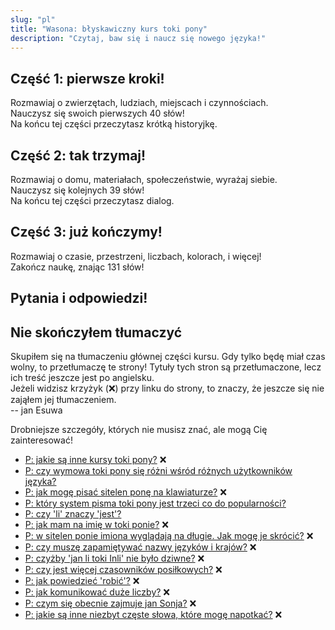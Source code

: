 ```yaml
---
slug: "pl"
title: "Wasona: błyskawiczny kurs toki pony"
description: "Czytaj, baw się i naucz się nowego języka!"
---
```



## Część 1: pierwsze kroki!

Rozmawiaj o zwierzętach, ludziach, miejscach i czynnościach.  
Nauczysz się swoich pierwszych 40 słów!  
Na końcu tej części przeczytasz krótką historyjkę.

<List>
    <Card url="pl/00" />
    <Card url="pl/01" />
    <Card url="pl/02" />
    <Card url="pl/03" />
    <Card url="pl/04" />
    <Card url="pl/05" />
    <Card url="pl/06" />
    <Card url="pl/07" />
    <Card url="pl/08" />
    <Card url="pl/09" />
    <Card url="pl/10" />
</List>

## Część 2: tak trzymaj!

Rozmawiaj o domu, materiałach, społeczeństwie, wyrażaj siebie.  
Nauczysz się kolejnych 39 słów!  
Na końcu tej części przeczytasz dialog.

<List>
    <Card url="pl/11" />
    <Card url="pl/12" />
    <Card url="pl/13" />
    <Card url="pl/14" />
    <Card url="pl/15" />
    <Card url="pl/16" />
    <Card url="pl/17" />
    <Card url="pl/18" />
    <Card url="pl/19" />
</List>

## Część 3: już kończymy!

Rozmawiaj o czasie, przestrzeni, liczbach, kolorach, i więcej!  
Zakończ naukę, znając 131 słów!

<List>
    <Card url="pl/20" />
    <Card url="pl/21" />
    <Card url="pl/22" />
    <Card url="pl/23" />
    <Card url="pl/24" />
    <Card url="pl/25" />
    <Card url="pl/26" />
    <Card url="pl/27" />
    <Card url="pl/28" />
    <Card url="pl/29" />
</List>

## Pytania i odpowiedzi!

<UnderConstruction>

## Nie skończyłem tłumaczyć

Skupiłem się na tłumaczeniu głównej części kursu. Gdy tylko będę miał czas wolny, to przetłumaczę te strony! Tytuły tych stron są przetłumaczone, lecz ich treść jeszcze jest po angielsku.  
Jeżeli widzisz krzyżyk (❌) przy linku do strony, to znaczy, że jeszcze się nie zająłem jej tłumaczeniem.  
-- jan Esuwa

</UnderConstruction>

Drobniejsze szczegóły, których nie musisz znać, ale mogą Cię zainteresować!

* [P: jakie są inne kursy toki pony?](/pl/other-courses/) ❌
* [P: czy wymowa toki pony się różni wśród różnych użytkowników języka?](/pl/sound-variation/)
* [P: jak mogę pisać sitelen ponę na klawiaturze?](/pl/fonts/) ❌
* [P: który system pisma toki pony jest trzeci co do popularności?](/pl/sitelen-sitelen/)
* [P: czy 'li' znaczy 'jest'?](/pl/li-and-is/)
* [P: jak mam na imię w toki ponie?](/pl/make-a-name/) ❌
* [P: w sitelen ponie imiona wyglądają na długie. Jak mogę je skrócić?](/pl/simpler-cartouches/) ❌
* [P: czy muszę zapamiętywać nazwy języków i krajów?](/pl/languages-countries/) ❌
* [P: czyżby 'jan li toki Inli' nie było dziwne?](/pl/named-verbs/) ❌
* [P: czy jest więcej czasowników posiłkowych?](/pl/more-preverbs/) ❌
* [P: jak powiedzieć 'robić'?](/pl/doing/) ❌
* [P: jak komunikować duże liczby?](/pl/large-numbers/) ❌
* [P: czym się obecnie zajmuje jan Sonja?](/pl/jan-sonja/) ❌
* [P: jakie są inne niezbyt częste słowa, które mogę napotkać?](/pl/uncommon-words/) ❌
